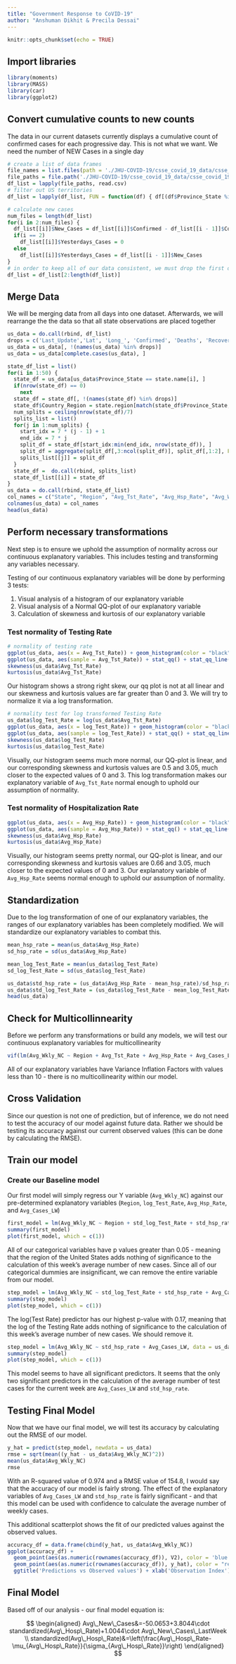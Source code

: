 ```yaml
---
title: "Government Response to CoVID-19"
author: "Anshuman Dikhit & Precila Dessai"
---
```


```r
knitr::opts_chunk$set(echo = TRUE)
```

## Import libraries
```r
library(moments)
library(MASS)
library(car)
library(ggplot2)
```

## Convert cumulative counts to new counts

The data in our current datasets currently displays a cumulative count of confirmed cases for each progressive day. This is not what we want. We need the number of NEW Cases in a single day

```r
# create a list of data frames
file_names = list.files(path = './JHU-COVID-19/csse_covid_19_data/csse_covid_19_daily_reports_us/', pattern = '*.csv')
file_paths = file.path('./JHU-COVID-19/csse_covid_19_data/csse_covid_19_daily_reports_us', file_names)
df_list = lapply(file_paths, read.csv)
# filter out US territories
df_list = lapply(df_list, FUN = function(df) { df[(df$Province_State %in% state.name), ]})

# calculate new cases
num_files = length(df_list)
for(i in 2:num_files) {
  df_list[[i]]$New_Cases = df_list[[i]]$Confirmed - df_list[[i - 1]]$Confirmed
  if(i == 2)
    df_list[[i]]$Yesterdays_Cases = 0
  else
    df_list[[i]]$Yesterdays_Cases = df_list[[i - 1]]$New_Cases
}
# in order to keep all of our data consistent, we must drop the first day's data - it is the only one without a new case count
df_list = df_list[2:length(df_list)]
```




## Merge Data

We will be merging data from all days into one dataset. Afterwards, we will rearrange the the data so that all state observations are placed together
```r
us_data = do.call(rbind, df_list)
drops = c('Last_Update','Lat', 'Long_', 'Confirmed', 'Deaths', 'Recovered', 'Active', 'FIPS', 'Incident_Rate', 'People_Tested', 'People_Hospitalized', 'Mortality_Rate', 'UID', 'ISO3')
us_data = us_data[, !(names(us_data) %in% drops)]
us_data = us_data[complete.cases(us_data), ]

state_df_list = list()
for(i in 1:50) {
  state_df = us_data[us_data$Province_State == state.name[i], ]
  if(nrow(state_df) == 0)
    next
  state_df = state_df[, !(names(state_df) %in% drops)]
  state_df$Country_Region = state.region[match(state_df$Province_State, state.name)]
  num_splits = ceiling(nrow(state_df)/7)
  splits_list = list()
  for(j in 1:num_splits) {
    start_idx = 7 * (j - 1) + 1
    end_idx = 7 * j
    split_df = state_df[start_idx:min(end_idx, nrow(state_df)), ]
    split_df = aggregate(split_df[,3:ncol(split_df)], split_df[,1:2], FUN = mean)
    splits_list[[j]] = split_df
  }
  state_df =  do.call(rbind, splits_list)
  state_df_list[[i]] = state_df
}
us_data = do.call(rbind, state_df_list)
col_names = c("State", "Region", "Avg_Tst_Rate", "Avg_Hsp_Rate", "Avg_Wkly_NC", "Avg_Cases_LW")
colnames(us_data) = col_names
head(us_data)
```

## Perform necessary transformations

Next step is to ensure we uphold the assumption of normality across our continuous explanatory variables. This includes testing and transforming any variables necessary.

Testing of our continuous explanatory variables will be done by performing 3 tests:

1. Visual analysis of a histogram of our explanatory variable
2. Visual analysis of a Normal QQ-plot of our explanatory variable
3. Calculation of skewness and kurtosis of our explanatory variable

### Test normality of Testing Rate

```r
# normality of testing rate
ggplot(us_data, aes(x = Avg_Tst_Rate)) + geom_histogram(color = "black", fill = "red")
ggplot(us_data, aes(sample = Avg_Tst_Rate)) + stat_qq() + stat_qq_line()
skewness(us_data$Avg_Tst_Rate)
kurtosis(us_data$Avg_Tst_Rate)
```


Our histogram shows a strong right skew, our qq plot is not at all linear and our skewness and kurtosis values are far greater than 0 and 3. We will try to normalize it via a log transformation.

```r
# normality test for log transformed Testing Rate
us_data$log_Test_Rate = log(us_data$Avg_Tst_Rate)
ggplot(us_data, aes(x = log_Test_Rate)) + geom_histogram(color = "black", fill = "red")
ggplot(us_data, aes(sample = log_Test_Rate)) + stat_qq() + stat_qq_line()
skewness(us_data$log_Test_Rate)
kurtosis(us_data$log_Test_Rate)
```

Visually, our histogram seems much more normal, our QQ-plot is linear, and our corresponding skewness and kurtosis values are 0.5 and 3.05, much closer to the expected values of 0 and 3. This log transformation makes our explanatory variable of `Avg_Tst_Rate` normal enough to uphold our assumption of normality.

### Test normality of Hospitalization Rate

```r
ggplot(us_data, aes(x = Avg_Hsp_Rate)) + geom_histogram(color = "black", fill = "blue")
ggplot(us_data, aes(sample = Avg_Hsp_Rate)) + stat_qq() + stat_qq_line()
skewness(us_data$Avg_Hsp_Rate)
kurtosis(us_data$Avg_Hsp_Rate)
```

Visually, our histogram seems pretty normal, our QQ-plot is linear, and our corresponding skewness and kurtosis values are 0.66 and 3.05, much closer to the expected values of 0 and 3. Our explanatory variable of `Avg_Hsp_Rate` seems normal enough to uphold our assumption of normality.

## Standardization

Due to the log transformation of one of our explanatory variables, the ranges of our explanatory variables has been completely modified. We will standardize our explanatory variables to combat this.
```r
mean_hsp_rate = mean(us_data$Avg_Hsp_Rate)
sd_hsp_rate = sd(us_data$Avg_Hsp_Rate)

mean_log_Test_Rate = mean(us_data$log_Test_Rate)
sd_log_Test_Rate = sd(us_data$log_Test_Rate)

us_data$std_hsp_rate = (us_data$Avg_Hsp_Rate - mean_hsp_rate)/sd_hsp_rate
us_data$std_log_Test_Rate = (us_data$log_Test_Rate - mean_log_Test_Rate)/sd_log_Test_Rate
head(us_data)
```

## Check for Multicollinnearity

Before we perform any transformations or build any models, we will test our continuous explanatory variables for multicollinearity

```r
vif(lm(Avg_Wkly_NC ~ Region + Avg_Tst_Rate + Avg_Hsp_Rate + Avg_Cases_LW, data = us_data))
```

All of our explanatory variables have Variance Inflation Factors with values less than 10 - there is no multicollinearity within our model.



## Cross Validation

Since our question is not one of prediction, but of inference, we do not need to test the accuracy of our model against future data. Rather we should be testing its accuracy against our current observed values (this can be done by calculating the RMSE).

## Train our model

### Create our Baseline model

Our first model will simply regress our Y variable (`Avg_Wkly_NC`) against our pre-determined explanatory variables (`Region`, `log_Test_Rate`, `Avg_Hsp_Rate`, and `Avg_Cases_LW`)
```r
first_model = lm(Avg_Wkly_NC ~ Region + std_log_Test_Rate + std_hsp_rate + Avg_Cases_LW, data = us_data)
summary(first_model)
plot(first_model, which = c(1))
```

All of our categorical variables have p values greater than 0.05 - meaning that the region of the United States adds nothing of significance to the calculation of this week's average number of new cases. Since all of our categorical dummies are insignificant, we can remove the entire variable from our model.

```r
step_model = lm(Avg_Wkly_NC ~ std_log_Test_Rate + std_hsp_rate + Avg_Cases_LW, data = us_data)
summary(step_model)
plot(step_model, which = c(1))
```

The log(Test Rate) predictor has our highest p-value with 0.17, meaning that the log of the Testing Rate adds nothing of significance to the calculation of this week's average number of new cases. We should remove it.

```r
step_model = lm(Avg_Wkly_NC ~ std_hsp_rate + Avg_Cases_LW, data = us_data)
summary(step_model)
plot(step_model, which = c(1))
```


This model seems to have all significant predictors. It seems that the only two significant predictors in the calculation of the average number of test cases for the current week are `Avg_Cases_LW` and `std_hsp_rate`.


## Testing Final Model

Now that we have our final model, we will test its accuracy by calculating out the RMSE of our model.

```r
y_hat = predict(step_model, newdata = us_data)
rmse = sqrt(mean((y_hat - us_data$Avg_Wkly_NC)^2))
mean(us_data$Avg_Wkly_NC)
rmse
```

With an R-squared value of 0.974 and a RMSE value of 154.8, I would say that the accuracy of our model is fairly strong. The effect of the explanatory variables of `Avg_Cases_LW` and `std_hsp_rate` is fairly significant - and that this model can be used with confidence to calculate the average number of weekly cases.

This additional scatterplot shows the fit of our predicted values against the observed values.
```r
accuracy_df = data.frame(cbind(y_hat, us_data$Avg_Wkly_NC))
ggplot(accuracy_df) +
  geom_point(aes(as.numeric(rownames(accuracy_df)), V2), color = 'blue') +
  geom_point(aes(as.numeric(rownames(accuracy_df)), y_hat), color = "red") +
  ggtitle('Predictions vs Observed values') + xlab('Observation Index') + ylab('Weekly Average of New Cases')
```


##  Final Model

Based off of our analysis - our final model equation is:

$$
\begin{aligned}
Avg\_New\_Cases&=-50.0653+3.8044\cdot standardized(Avg\_Hosp\_Rate)+1.0044\cdot Avg\_New\_Cases\_LastWeek \\
standardized(Avg\_Hosp\_Rate)&=\left(\frac{Avg\_Hosp\_Rate-\mu_{Avg\_Hosp\_Rate}}{\sigma_{Avg\_Hosp\_Rate}}\right)
\end{aligned}
$$
